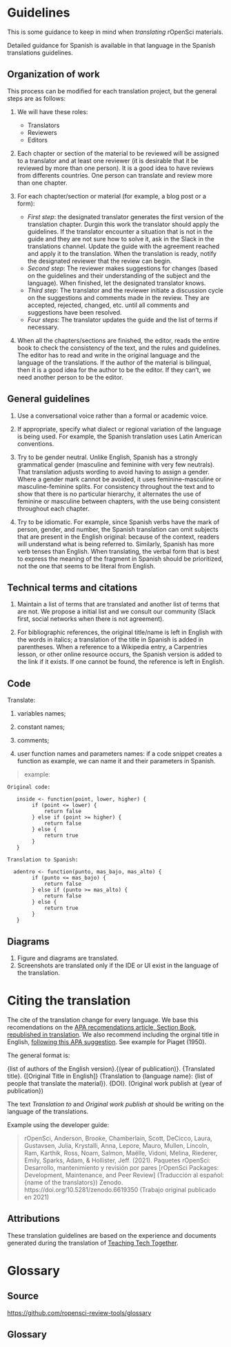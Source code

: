 # Guidelines

This is some guidance to keep in mind when _translating_ rOpenSci materials.

Detailed guidance for Spanish is available in that language in the Spanish translations guidelines.

## Organization of work

This process can be modified for each translation project, but the general steps are as follows:

1. We will have these roles:
    - Translators
    - Reviewers
    - Editors 

2. Each chapter or section of the material to be reviewed will be assigned to a translator and at least one reviewer (it is desirable that it be reviewed by more than one person). It is a good idea to have reviews from differents countries. One person can translate and review more than one chapter.

3. For each chapter/section or material (for example, a blog post or a form):

   - _First step_: the designated translator generates the first version of the translation chapter. Durgin this work the translator should apply the guidelines. If the translator encounter a situation that is not in the guide and they are not sure how to solve it, ask in the Slack in the translations channel.  Update the guide with the agreement reached and apply it to the translation. When the translation is ready, notify the designated reviewer that the review can begin.
   - _Second step_: The reviewer makes suggestions for changes (based on the guidelines and their understanding of the subject and the language). When finished, let the designated translator knows.
   - _Third step_: The translator and the reviewer initiate a discussion cycle on the suggestions and comments made in the review. They are accepted, rejected, changed, etc. until all comments and suggestions have been resolved.  
   - _Four steps_: The translator updates the guide and the list of terms if necessary.

4. When all the chapters/sections are finished, the editor, reads the entire book to check the consistency of the text, and the rules and guidelines. The editor has to read and write in the original language and the language of the translations. If the author of the material is bilingual, then it is a good idea for the author to be the editor. If they can't, we need another person to be the editor.

## General guidelines

1.  Use a conversational voice rather than a formal or academic voice.

2.  If appropriate, specify what dialect or regional variation of the language is being used.
    For example, the Spanish translation uses Latin American conventions.

3.  Try to be gender neutral.
    Unlike English, Spanish has a strongly grammatical gender (masculine and feminine with very few neutrals).
    That translation adjusts wording to avoid having to assign a gender.
    Where a gender mark cannot be avoided,
    it uses feminine-masculine or masculine-feminine splits.
    For consistency throughout the text and to show that there is no particular hierarchy,
    it alternates the use of feminine or masculine between chapters,
    with the use being consistent throughout each chapter.

4.  Try to be idiomatic.
    For example,
    since Spanish verbs have the mark of person, gender, and number,
    the Spanish translation can omit subjects that are present in the English original:
    because of the context, readers will understand what is being referred to.
    Similarly,
    Spanish has more verb tenses than English.
    When translating,
    the verbal form that is best to express the meaning of the fragment in Spanish should be prioritized,
    not the one that seems to be literal from English.

## Technical terms and citations

1.  Maintain a list of terms that are translated and another list of terms that are not.
    We propose a initial list and we consult our community (Slack first, social networks when there is not agreement).

2.  For bibliographic references,
    the original title/name is left in English with the words in italics;
    a translation of the title in Spanish is added in parentheses.
    When a reference to a Wikipedia entry, a Carpentries lesson, or other online resource occurs,
    the Spanish version is added to the link if it exists.
    If one cannot be found, the reference is left in English.
    
## Code

Translate:

1. variables names;

2. constant names;

3. comments;

4. user function names and parameters names: if a code snippet creates a function as example, we can name it and their parameters in Spanish. 

> example:
    
    Original code:
    
       inside <- function(point, lower, higher) {
            if (point <= lower) {
                return false
            } else if (point >= higher) {
                return false
            } else {
                return true
            }
       }
        
    Translation to Spanish:

      adentro <- function(punto, mas_bajo, mas_alto) {
            if (punto <= mas_bajo) {
                return false
            } else if (punto >= mas_alto) {
                return false
            } else {
                return true
            }
       }
   
## Diagrams

1. Figure and diagrams are translated.
2. Screenshots are translated only if the IDE or UI exist in the language of the translation.

# Citing the translation

The cite of the translation change for every language.  We base this recomendations on the [APA recomendations article, Section Book, republished in translation](https://apastyle.apa.org/blog/citing-translated-works). We also recommend including the orginal title in English, [following this APA suggestion](https://writeanswers.royalroads.ca/faq/199295). See example for Piaget (1950).

The general format is:

{list of authors of the English version}.{(year of publication)}. {Translated title}. {[Original Title in English]} (Translation to {language name}: {list of people that translate the material}). {DOI}. (Original work publish at {year of publication})

The text _Translation to_ and _Original work publish at_ should be writing on the language of the translations.

Example using the developer guide:

> rOpenSci, Anderson, Brooke, Chamberlain, Scott, DeCicco, Laura, Gustavsen, Julia, Krystalli, Anna, Lepore, Mauro, Mullen, Lincoln, Ram, Karthik, Ross, Noam, Salmon, Maëlle, Vidoni, Melina, Riederer, Emily, Sparks, Adam, & Hollister, Jeff. (2021). Paquetes rOpenSci: Desarrollo, mantenimiento y revisión por pares [rOpenSci Packages: Development, Maintenance, and Peer Review] (Traducción al español: {name of the translators}) Zenodo. https://doi.org/10.5281/zenodo.6619350 (Trabajo original publicado en 2021)
  
  
## Attributions

These translation guidelines are based on the experience and documents generated during the translation of [Teaching Tech Together](https://github.com/gvwilson/teachtogether.tech/blob/main/README.md).

# Glossary

## Source 

<https://github.com/ropensci-review-tools/glossary>

## Glossary

```r
```
